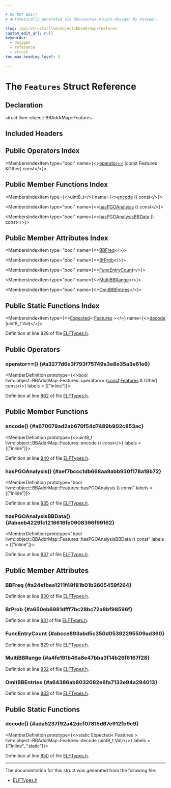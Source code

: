 ```yaml
---

# DO NOT EDIT!
# Automatically generated via docusaurus-plugin-doxygen by Doxygen.

slug: /api/structs/llvm/object/bbaddrmap/features
custom_edit_url: null
keywords:
  - doxygen
  - reference
  - struct
toc_max_heading_level: 3

---
```





# The `Features` Struct Reference

<DoxygenPage pluginConfig={pluginConfig}>



## Declaration

<CodeBlock>struct llvm::object::BBAddrMap::Features</CodeBlock>

## Included Headers

<IncludesList>
<IncludesListItem
  filePath="llvm/Object/ELFTypes.h"
  permalink="/docs/api/files/include/include/llvm/include/llvm/object/elftypes-h"
  isLocal="true" />
</IncludesList>

## Public Operators Index

<MembersIndex>

<MembersIndexItem
  type="bool"
  name={<><a href="#a3277d6e3f793f75749a3e8e35a3e61e6">operator==</a> (const Features &amp;Other) const</>}>
</MembersIndexItem>

</MembersIndex>

## Public Member Functions Index

<MembersIndex>

<MembersIndexItem
  type={<>uint8&#95;t</>}
  name={<><a href="#a670079ad2ab670f54d7489b902c853ac">encode</a> () const</>}>
</MembersIndexItem>

<MembersIndexItem
  type="bool"
  name={<><a href="#aef7bccc1db668aa9abb930f178a18b72">hasPGOAnalysis</a> () const</>}>
</MembersIndexItem>

<MembersIndexItem
  type="bool"
  name={<><a href="#abaeb4229fc1216616fe0908396f99162">hasPGOAnalysisBBData</a> () const</>}>
</MembersIndexItem>

</MembersIndex>

## Public Member Attributes Index

<MembersIndex>

<MembersIndexItem
  type="bool"
  name={<><a href="#a24efbea1211f48f81b01b2605459f264">BBFreq</a></>}>
</MembersIndexItem>

<MembersIndexItem
  type="bool"
  name={<><a href="#a650eb6981dfff7bc28bc72a8bf98596f">BrProb</a></>}>
</MembersIndexItem>

<MembersIndexItem
  type="bool"
  name={<><a href="#abcce893abd5c350d05392295509ad360">FuncEntryCount</a></>}>
</MembersIndexItem>

<MembersIndexItem
  type="bool"
  name={<><a href="#a4fe191b46a8e47bba3f14b26f6167f28">MultiBBRange</a></>}>
</MembersIndexItem>

<MembersIndexItem
  type="bool"
  name={<><a href="#a64366ab8032082e6fa7133e94a294013">OmitBBEntries</a></>}>
</MembersIndexItem>

</MembersIndex>

## Public Static Functions Index

<MembersIndex>

<MembersIndexItem
  type={<><a href="/docs/api/classes/llvm/expected">Expected</a>&lt; <a href="/docs/api/structs/llvm/object/bbaddrmap/features">Features</a> &gt;</>}
  name={<><a href="#ada5237f92a42dcf07815d67e912fb9c9">decode</a> (uint8&#95;t Val)</>}>
</MembersIndexItem>

</MembersIndex>


Definition at line 828 of file <a href="/docs/api/files/include/include/llvm/include/llvm/object/elftypes-h">ELFTypes.h</a>.

<SectionDefinition>

## Public Operators

### operator==() {#a3277d6e3f793f75749a3e8e35a3e61e6}

<MemberDefinition
  prototype={<>bool llvm::object::BBAddrMap::Features::operator== (<a href="/docs/api/files/lib/lib/target/lib/target/aarch64/aarch64promoteconstant-cpp/#a90f8350fecae261c25be85d38b451bff">const</a> <a href="/docs/api/structs/llvm/object/bbaddrmap/features">Features</a> &amp; Other) const</>}
  labels = {["inline"]}>

Definition at line <a href="/docs/api/files/include/include/llvm/include/llvm/object/elftypes-h/#l00862">862</a> of file <a href="/docs/api/files/include/include/llvm/include/llvm/object/elftypes-h">ELFTypes.h</a>.
</MemberDefinition>

</SectionDefinition>

<SectionDefinition>

## Public Member Functions

### encode() {#a670079ad2ab670f54d7489b902c853ac}

<MemberDefinition
  prototype={<>uint8&#95;t llvm::object::BBAddrMap::Features::encode () const</>}
  labels = {["inline"]}>

Definition at line <a href="/docs/api/files/include/include/llvm/include/llvm/object/elftypes-h/#l00840">840</a> of file <a href="/docs/api/files/include/include/llvm/include/llvm/object/elftypes-h">ELFTypes.h</a>.
</MemberDefinition>

### hasPGOAnalysis() {#aef7bccc1db668aa9abb930f178a18b72}

<MemberDefinition
  prototype="bool llvm::object::BBAddrMap::Features::hasPGOAnalysis () const"
  labels = {["inline"]}>

Definition at line <a href="/docs/api/files/include/include/llvm/include/llvm/object/elftypes-h/#l00835">835</a> of file <a href="/docs/api/files/include/include/llvm/include/llvm/object/elftypes-h">ELFTypes.h</a>.
</MemberDefinition>

### hasPGOAnalysisBBData() {#abaeb4229fc1216616fe0908396f99162}

<MemberDefinition
  prototype="bool llvm::object::BBAddrMap::Features::hasPGOAnalysisBBData () const"
  labels = {["inline"]}>

Definition at line <a href="/docs/api/files/include/include/llvm/include/llvm/object/elftypes-h/#l00837">837</a> of file <a href="/docs/api/files/include/include/llvm/include/llvm/object/elftypes-h">ELFTypes.h</a>.
</MemberDefinition>

</SectionDefinition>

<SectionDefinition>

## Public Member Attributes

### BBFreq {#a24efbea1211f48f81b01b2605459f264}

<MemberDefinition
  prototype="bool llvm::object::BBAddrMap::Features::BBFreq">

Definition at line <a href="/docs/api/files/include/include/llvm/include/llvm/object/elftypes-h/#l00830">830</a> of file <a href="/docs/api/files/include/include/llvm/include/llvm/object/elftypes-h">ELFTypes.h</a>.
</MemberDefinition>

### BrProb {#a650eb6981dfff7bc28bc72a8bf98596f}

<MemberDefinition
  prototype="bool llvm::object::BBAddrMap::Features::BrProb">

Definition at line <a href="/docs/api/files/include/include/llvm/include/llvm/object/elftypes-h/#l00831">831</a> of file <a href="/docs/api/files/include/include/llvm/include/llvm/object/elftypes-h">ELFTypes.h</a>.
</MemberDefinition>

### FuncEntryCount {#abcce893abd5c350d05392295509ad360}

<MemberDefinition
  prototype="bool llvm::object::BBAddrMap::Features::FuncEntryCount">

Definition at line <a href="/docs/api/files/include/include/llvm/include/llvm/object/elftypes-h/#l00829">829</a> of file <a href="/docs/api/files/include/include/llvm/include/llvm/object/elftypes-h">ELFTypes.h</a>.
</MemberDefinition>

### MultiBBRange {#a4fe191b46a8e47bba3f14b26f6167f28}

<MemberDefinition
  prototype="bool llvm::object::BBAddrMap::Features::MultiBBRange">

Definition at line <a href="/docs/api/files/include/include/llvm/include/llvm/object/elftypes-h/#l00832">832</a> of file <a href="/docs/api/files/include/include/llvm/include/llvm/object/elftypes-h">ELFTypes.h</a>.
</MemberDefinition>

### OmitBBEntries {#a64366ab8032082e6fa7133e94a294013}

<MemberDefinition
  prototype="bool llvm::object::BBAddrMap::Features::OmitBBEntries">

Definition at line <a href="/docs/api/files/include/include/llvm/include/llvm/object/elftypes-h/#l00833">833</a> of file <a href="/docs/api/files/include/include/llvm/include/llvm/object/elftypes-h">ELFTypes.h</a>.
</MemberDefinition>

</SectionDefinition>

<SectionDefinition>

## Public Static Functions

### decode() {#ada5237f92a42dcf07815d67e912fb9c9}

<MemberDefinition
  prototype={<>static Expected&lt; Features &gt; llvm::object::BBAddrMap::Features::decode (uint8&#95;t Val)</>}
  labels = {["inline", "static"]}>

Definition at line <a href="/docs/api/files/include/include/llvm/include/llvm/object/elftypes-h/#l00850">850</a> of file <a href="/docs/api/files/include/include/llvm/include/llvm/object/elftypes-h">ELFTypes.h</a>.
</MemberDefinition>

</SectionDefinition>

<hr/>

The documentation for this struct was generated from the following file:

<ul>
<li><a href="/docs/api/files/include/include/llvm/include/llvm/object/elftypes-h">ELFTypes.h</a></li>
</ul>

</DoxygenPage>
